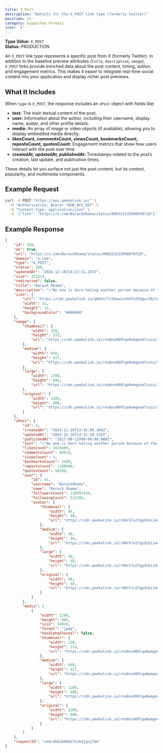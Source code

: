 ```yaml
---
title: X Post
description: "Details for the X_POST link type (formerly Twitter)"
position: 11
category: Supported Formats
icon: 'x'
---
```


**Type Value:** `X_POST`  
**Status:** PRODUCTION

An `X_POST` link type represents a specific post from X (formerly Twitter). In addition to the baseline preview attributes (`title`, `description`, `image`), `X_POST` links provide enriched data about the post content, timing, author, and engagement metrics. This makes it easier to integrate real-time social content into your application and display richer post previews.

## What It Includes

When `type` is `X_POST`, the response includes an `xPost` object with fields like:

- **text:** The main textual content of the post.
- **user:** Information about the author, including their username, display name, avatar, and other profile details.
- **media:** An array of image or video objects (if available), allowing you to display embedded media directly.
- **likesCount, commentsCount, viewsCount, bookmarksCount, repostsCount, quotesCount:** Engagement metrics that show how users interact with the post over time.
- **createdAt, updatedAt, publishedAt:** Timestamps related to the post’s creation, last update, and publication times.

These details let you surface not just the post content, but its context, popularity, and multimedia components.

## Example Request

```bash
curl -X POST "https://api.peekalink.io/" \
  -H "Authorization: Bearer YOUR_API_KEY" \
  -H "Content-Type: application/json" \
  -d '{"link": "https://x.com/BarackObama/status/896523232098078720"}'
```


## Example Response

```json
{
    "id": 568,
    "ok": true,
    "url": "https://x.com/BarackObama/status/896523232098078720",
    "domain": "x.com",
    "type": "X_POST",
    "status": 200,
    "updatedAt": "2024-12-16T14:22:31.287Z",
    "size": 322314,
    "redirected": false,
    "title": "Barack Obama",
    "description": "\"No one is born hating another person because of the color of his skin or his background or his religion...\"",
    "icon": {
        "url": "https://cdn.peekalink.io/q683xf7i54nwiu5h97n293gw/99/twitter.3.png",
        "width": 32,
        "height": 32,
        "backgroundColor": "#000000"
    },
    "image": {
        "thumbnail": {
            "width": 320,
            "height": 213,
            "url": "https://cdn.peekalink.io/rno6nu909lqe0wmgevm7ceio/1392/DHEXH7RV0AAUwKj_thumbnail.jpeg"
        },
        "medium": {
            "width": 640,
            "height": 427,
            "url": "https://cdn.peekalink.io/rno6nu909lqe0wmgevm7ceio/1392/DHEXH7RV0AAUwKj_medium.jpeg"
        },
        "large": {
            "width": 1200,
            "height": 800,
            "url": "https://cdn.peekalink.io/rno6nu909lqe0wmgevm7ceio/1392/DHEXH7RV0AAUwKj_large.jpeg"
        },
        "original": {
            "width": 1200,
            "height": 800,
            "url": "https://cdn.peekalink.io/rno6nu909lqe0wmgevm7ceio/1392/DHEXH7RV0AAUwKj_original.jpeg"
        }
    },
    "xPost": {
        "id": 4,
        "createdAt": "2024-11-26T13:35:08.388Z",
        "updatedAt": "2024-12-16T14:22:38.516Z",
        "publishedAt": "2017-08-13T00:06:09.000Z",
        "text": "\"No one is born hating another person because of the color of his skin or his background or his religion...\"",
        "likesCount": 3619409,
        "commentsCount": 60819,
        "viewsCount": 1,
        "bookmarksCount": 2400,
        "repostsCount": 1300000,
        "quotesCount": 58200,
        "user": {
            "id": 41,
            "username": "BarackObama",
            "name": "Barack Obama",
            "followersCount": 130991436,
            "followingCount": 522266,
            "avatar": {
                "thumbnail": {
                    "width": 48,
                    "height": 48,
                    "url": "https://cdn.peekalink.io/r90rk7u27qy9ibii44rll5w1/1080/2SGvnHYV_normal.jpeg"
                },
                "medium": {
                    "width": 48,
                    "height": 48,
                    "url": "https://cdn.peekalink.io/r90rk7u27qy9ibii44rll5w1/1080/2SGvnHYV_normal.jpeg"
                },
                "large": {
                    "width": 48,
                    "height": 48,
                    "url": "https://cdn.peekalink.io/r90rk7u27qy9ibii44rll5w1/1080/2SGvnHYV_normal.jpeg"
                },
                "original": {
                    "width": 48,
                    "height": 48,
                    "url": "https://cdn.peekalink.io/r90rk7u27qy9ibii44rll5w1/1080/2SGvnHYV_normal.jpeg"
                }
            }
        },
        "media": [
            {
                "width": 1200,
                "height": 800,
                "size": 94820,
                "format": "jpeg",
                "hasAlphaChannel": false,
                "thumbnail": {
                    "width": 320,
                    "height": 213,
                    "url": "https://cdn.peekalink.io/rno6nu909lqe0wmgevm7ceio/1392/DHEXH7RV0AAUwKj_thumbnail.jpeg"
                },
                "medium": {
                    "width": 640,
                    "height": 427,
                    "url": "https://cdn.peekalink.io/rno6nu909lqe0wmgevm7ceio/1392/DHEXH7RV0AAUwKj_medium.jpeg"
                },
                "large": {
                    "width": 1200,
                    "height": 800,
                    "url": "https://cdn.peekalink.io/rno6nu909lqe0wmgevm7ceio/1392/DHEXH7RV0AAUwKj_large.jpeg"
                },
                "original": {
                    "width": 1200,
                    "height": 800,
                    "url": "https://cdn.peekalink.io/rno6nu909lqe0wmgevm7ceio/1392/DHEXH7RV0AAUwKj_original.jpeg"
                }
            }
        ]
    },
    "requestId": "cm4r4k6ib00017nskdjgujf4k"
}
```
